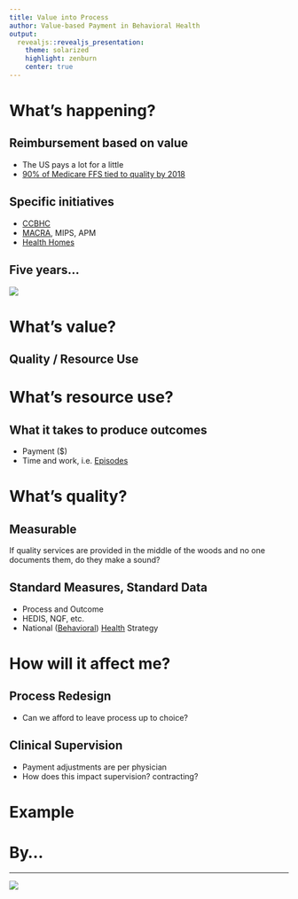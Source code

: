 ```yaml
---
title: Value into Process
author: Value-based Payment in Behavioral Health
output:
  revealjs::revealjs_presentation:
    theme: solarized
    highlight: zenburn
    center: true
---
```


# What's happening? 

## Reimbursement based on value {data-background=#eee8d5}

- The US pays a lot for a little
- [90% of Medicare FFS tied to quality by 2018](https://www.cms.gov/Newsroom/MediaReleaseDatabase/Fact-sheets/Other-Content-Types/2015-01-26-2.PNG)

## Specific initiatives {data-background=#eee8d5}

- [CCBHC](http://www.samhsa.gov/section-223/quality-measures)
- [MACRA](http://www.ama-assn.org/ama/pub/advocacy/topics/medicare-physician-payment-reform.page), MIPS, APM
- [Health Homes](https://www.medicaid.gov/state-resource-center/medicaid-state-technical-assistance/health-homes-technical-assistance/downloads/health-home-core-set-manual.pdf)

## Five years... {data-background=#073642}

![](mips_adjust.PNG)

# What's value?

## Quality / Resource Use 

# What's resource use? {data-background=#eee8d5}

## What it takes to produce outcomes

- Payment ($)
- Time and work, i.e. [Episodes](https://www.cms.gov/Medicare/Quality-Initiatives-Patient-Assessment-Instruments/Value-Based-Programs/MACRA-MIPS-and-APMs/EGM-Design-Report.pdf)

# What's quality? {data-background=#eee8d5}

## Measurable {data-background=#eee8d5}

If quality services are provided in the middle of the woods and no one documents them, do they make a sound?

## Standard Measures, Standard Data {data-background=#eee8d5}

- Process and Outcome
- HEDIS, NQF, etc.
- National ([Behavioral](http://www.samhsa.gov/data/national-behavioral-health-quality-framework)) [Health](http://www.ahrq.gov/workingforquality/nqs/nqsfactsheet.pdf) Strategy

# How will it affect me? {data-background=#eee8d5}

## Process Redesign {data-background=#eee8d5}

- Can we afford to leave process up to choice?

## Clinical Supervision {data-background=#eee8d5}

- Payment adjustments are per physician
- How does this impact supervision?  contracting?

# Example

## 

# By...

----

![](tbdSolutions-logo.png)

